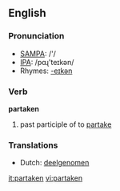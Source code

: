 ==English==

===Pronunciation===
*[[w:SAMPA|SAMPA]]: /'/
*[[w:IPA|IPA]]: /pɑɻ'teɪkən/
*Rhymes: [[Rhymes:English:-eɪkən|-eɪkən]]

===Verb===
'''partaken'''

# past participle of to [[partake]]

===Translations===
*Dutch: [[deelgenomen]]

[[it:partaken]]
[[vi:partaken]]